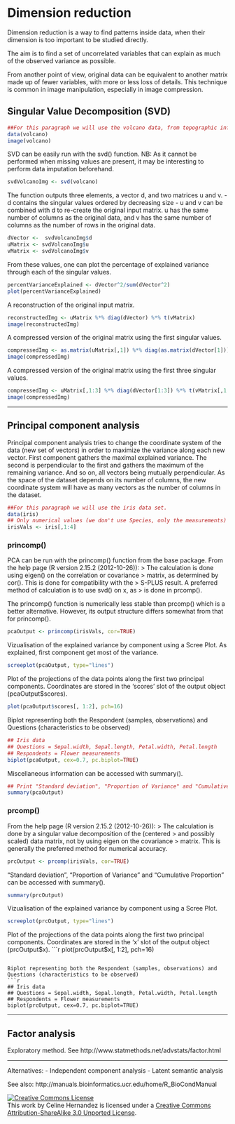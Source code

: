 Dimension reduction
========================================================

Dimension reduction is a way to find patterns inside data, when their dimension is too important to be studied directly.

The aim is to find a set of uncorrelated variables that can explain as much of the observed variance as possible.

From another point of view, original data can be equivalent to another matrix made up of fewer variables, with more or less loss of details. This technique is common in image manipulation, especially in image compression. 


Singular Value Decomposition (SVD)
--------------------------------------------------------------------------------


```r
##For this paragraph we will use the volcano data, from topographic information on Auckland's Maunga Whau Volcano.
data(volcano)
image(volcano)
```

SVD can be easily run with the svd() function.
NB: As it cannot be performed when missing values are present, it may be interesting to perform data imputation beforehand.

```r
svdVolcanoImg <- svd(volcano)
```

The function outputs three elements, a vector d, and two matrices u and v.
- d contains the singular values ordered by decreasing size
- u and v can be combined with d to re-create the original input matrix. u has the same number of columns as the original data, and v has the same number of columns as the number of rows in the original data.

```r
dVector <-  svdVolcanoImg$d
uMatrix <- svdVolcanoImg$u
vMatrix <- svdVolcanoImg$v
```

From these values, one can plot the percentage of explained variance through each of the singular values.

```r
percentVarianceExplained <- dVector^2/sum(dVector^2)
plot(percentVarianceExplained)
```

A reconstruction of the original input matrix.
```r
reconstructedImg <- uMatrix %*% diag(dVector) %*% t(vMatrix)
image(reconstructedImg)
```

A compressed version of the original matrix using the first singular values.
```r
compressedImg <- as.matrix(uMatrix[,1]) %*% diag(as.matrix(dVector[1])) %*% t(vMatrix[,1])
image(compressedImg)
```

A compressed version of the original matrix using the first three singular values.

```r
compressedImg <- uMatrix[,1:3] %*% diag(dVector[1:3]) %*% t(vMatrix[,1:3])
image(compressedImg)
```


--------------------------------------------------------------------------------

Principal component analysis
--------------------------------------------------------------------------------

Principal component analysis tries to change the coordinate system of the data (new set of vectors) in order to maximize the variance along each new vector. First component gathers the maximal explained variance. The second is perpendicular to the first and gathers the maximum of the remaining variance. And so on, all vectors being mutually perpendicular.
As the space of the dataset depends on its number of columns, the new coordinate system will have as many vectors as the number of columns in the dataset.

```r
##For this paragraph we will use the iris data set.
data(iris)
## Only numerical values (we don't use Species, only the measurements)
irisVals <- iris[,1:4]
```

### princomp()

PCA can be run with the princomp() function from the base package. 
From the help page (R version 2.15.2 (2012-10-26)):
> The calculation is done using eigen() on the correlation or covariance 
> matrix, as determined by cor(). This is done for compatibility with the 
> S-PLUS result. A preferred method of calculation is to use svd() on x, as 
> is done in prcomp().

The princomp() function is numerically less stable than prcomp() which is a better alternative. However, its output structure differs somewhat from that for princomp(). 

```r
pcaOutput <- princomp(irisVals, cor=TRUE)
```

Vizualisation of the explained variance by component using a Scree Plot. As explained, first component get most of the variance.
```r
screeplot(pcaOutput, type="lines")
```

Plot of the projections of the data points along the first two principal components. Coordinates are stored in the 'scores' slot of the output object (pcaOutput$scores). 

```r
plot(pcaOutput$scores[, 1:2], pch=16)
```

Biplot representing both the Respondent (samples, observations) and Questions (characteristics to be observed)
```r
## Iris data
## Questions = Sepal.width, Sepal.length, Petal.width, Petal.length
## Respondents = Flower measurements
biplot(pcaOutput, cex=0.7, pc.biplot=TRUE)
```

Miscellaneous information can be accessed with summary().

```r
## Print "Standard deviation", "Proportion of Variance" and "Cumulative Proportion"
summary(pcaOutput)
```


### prcomp()

From the help page (R version 2.15.2 (2012-10-26)):
> The calculation is done by a singular value decomposition of the (centered 
> and possibly scaled) data matrix, not by using eigen on the covariance 
> matrix. This is generally the preferred method for numerical accuracy.


```r
prcOutput <- prcomp(irisVals, cor=TRUE)
```

"Standard deviation", "Proportion of Variance" and "Cumulative Proportion" can be accessed with summary().
```r
summary(prcOutput)
```

Vizualisation of the explained variance by component using a Scree Plot.
```r
screeplot(prcOutput, type="lines")
```

Plot of the projections of the data points along the first two principal components. Coordinates are stored in the 'x' slot of the output object (prcOutput$x). 
```r
plot(prcOutput$x[, 1:2], pch=16)
```

Biplot representing both the Respondent (samples, observations) and Questions (characteristics to be observed)
```r
## Iris data
## Questions = Sepal.width, Sepal.length, Petal.width, Petal.length
## Respondents = Flower measurements
biplot(prcOutput, cex=0.7, pc.biplot=TRUE)
```



--------------------------------------------------------------------------------

Factor analysis
--------------------------------------------------------------------------------

Exploratory method. See http://www.statmethods.net/advstats/factor.html

--------------------------------------------------------------------------------
Alternatives: 
- Independent component analysis
- Latent semantic analysis

See also: http://manuals.bioinformatics.ucr.edu/home/R_BioCondManual

<a rel="license" href="http://creativecommons.org/licenses/by-sa/3.0/deed.en_US"><img alt="Creative Commons License" style="border-width:0" src="http://i.creativecommons.org/l/by-sa/3.0/80x15.png" /></a><br />This work by <span xmlns:cc="http://creativecommons.org/ns#" property="cc:attributionName">Celine Hernandez</span> is licensed under a <a rel="license" href="http://creativecommons.org/licenses/by-sa/3.0/deed.en_US">Creative Commons Attribution-ShareAlike 3.0 Unported License</a>.